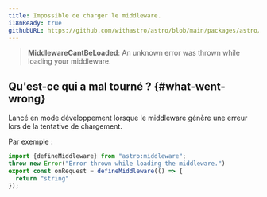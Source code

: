 ```yaml
---
title: Impossible de charger le middleware.
i18nReady: true
githubURL: https://github.com/withastro/astro/blob/main/packages/astro/src/core/errors/errors-data.ts
---
```


> **MiddlewareCantBeLoaded**: An unknown error was thrown while loading your middleware.

## Qu'est-ce qui a mal tourné ? \{#what-went-wrong\}
Lancé en mode développement lorsque le middleware génère une erreur lors de la tentative de chargement.

Par exemple :
```ts
import {defineMiddleware} from "astro:middleware";
throw new Error("Error thrown while loading the middleware.")
export const onRequest = defineMiddleware(() => {
  return "string"
});
```
